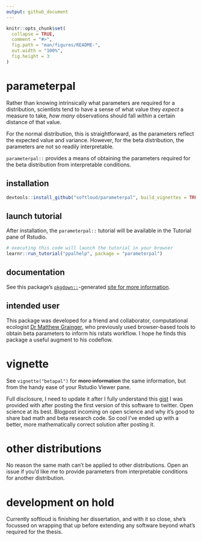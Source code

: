 ```yaml
---
output: github_document
---
```


<!-- README.md is generated from README.Rmd. Please edit that file -->

```r
knitr::opts_chunk$set(
  collapse = TRUE,
  comment = "#>",
  fig.path = "man/figures/README-",
  out.width = "100%",
  fig.height = 3
)
```

# parameterpal

<!-- badges: start -->
<!-- badges: end -->

Rather than knowing intrinsically what parameters are required for a distribution, scientists tend to have a sense of what value they *expect* a measure to take, *how many* observations should fall *within* a certain distance of that value. 

For the normal distribution, this is straightforward, as the parameters reflect the expected value and variance. However, for the beta distribution, the parameters are not so readily interpretable. 

`parameterpal::` provides a means of obtaining the parameters required  for the beta distribution from interpretable conditions. 

## installation

```r
devtools::install_github("softloud/parameterpal", build_vignettes = TRUE)
```

## launch tutorial

After installation, the `parameterpal::` tutorial will be available in the Tutorial pane of Rstudio. 

```r
# executing this code will launch the tutorial in your browser
learnr::run_tutorial("ppalhelp", package = "parameterpal")
```



## documentation

See this package's [`pkgdown::`](https://pkgdown.r-lib.org/articles/pkgdown.html)-generated [site for more information](https://softloud.github.io/parameterpal/).



## intended user

This package was developed for a friend and collaborator, computational ecologist [Dr Matthew Grainger](https://github.com/DrMattG), who previously used browser-based tools to obtain beta parameters to inform his rstats workflow. I hope he finds this package a useful augment to his codeflow. 


# vignette

See `vignette("betapal")` for ~~more information~~ the same information, but from the handy ease of your Rstudio Viewer pane. 

Full disclosure, I need to update it after I 
fully understand this [gist](https://gist.github.com/daob/1422e978ff98bdf466fbcb4d9bf3e53e) I was provided with after posting the first version of this software to twitter. Open science at its best. Blogpost incoming on open science and why it's good to share bad math and beta research code. So cool I've ended up with a better, more mathematically correct solution after posting it. 

# other distributions

No reason the same math can't be applied to other distributions. Open an issue if you'd like me to provide parameters from interpretable conditions for another distribution.

# development on hold

Currently softloud is finishing her dissertation, and with it so close, she's focussed on wrapping that up before extending any software beyond what's required for the thesis. 
